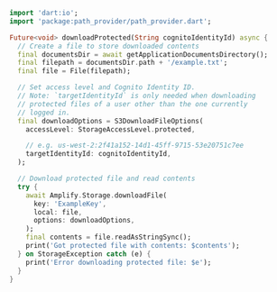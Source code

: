 ```dart
import 'dart:io';
import 'package:path_provider/path_provider.dart';

Future<void> downloadProtected(String cognitoIdentityId) async {
  // Create a file to store downloaded contents
  final documentsDir = await getApplicationDocumentsDirectory();
  final filepath = documentsDir.path + '/example.txt';
  final file = File(filepath);

  // Set access level and Cognito Identity ID.
  // Note: `targetIdentityId` is only needed when downloading
  // protected files of a user other than the one currently
  // logged in.
  final downloadOptions = S3DownloadFileOptions(
    accessLevel: StorageAccessLevel.protected,

    // e.g. us-west-2:2f41a152-14d1-45ff-9715-53e20751c7ee
    targetIdentityId: cognitoIdentityId,
  );

  // Download protected file and read contents
  try {
    await Amplify.Storage.downloadFile(
      key: 'ExampleKey',
      local: file,
      options: downloadOptions,
    );
    final contents = file.readAsStringSync();
    print('Got protected file with contents: $contents');
  } on StorageException catch (e) {
    print('Error downloading protected file: $e');
  }
}
```
